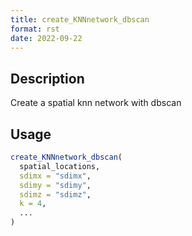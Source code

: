 ```yaml
--- 
title: create_KNNnetwork_dbscan 
format: rst 
date: 2022-09-22 
--- 
```


## Description

Create a spatial knn network with dbscan


## Usage

```r
create_KNNnetwork_dbscan(
  spatial_locations,
  sdimx = "sdimx",
  sdimy = "sdimy",
  sdimz = "sdimz",
  k = 4,
  ...
)
```


